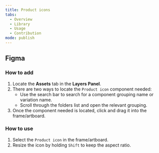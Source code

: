 ```yaml
---
title: Product icons
tabs:
  - Overview
  - Library
  - Usage
  - Contribution
mode: publish
---
```



## Figma


### How to add

1. Locate the **Assets** tab in the **Layers Panel**.
2. There are two ways to locate the `Product icon` component needed: 
	* Use the search bar to search for a component grouping name or variation name.
	* Scroll through the folders list and open the relevant grouping.
3. Once the component needed is located, click and drag it into the frame/artboard. 


### How to use

1. Select the `Product icon` in the frame/artboard. 
2. Resize the icon by holding `Shift` to keep the aspect ratio. 
